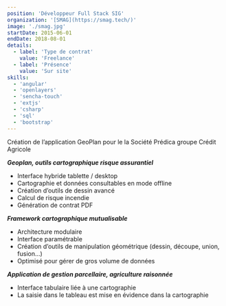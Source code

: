 ```yaml
---
position: 'Développeur Full Stack SIG'
organization: '[SMAG](https://smag.tech/)'
image: './smag.jpg'
startDate: 2015-06-01
endDate: 2018-08-01
details:
  - label: 'Type de contrat'
    value: 'Freelance'
  - label: 'Présence'
    value: 'Sur site'
skills:
  - 'angular'
  - 'openlayers'
  - 'sencha-touch'
  - 'extjs'
  - 'csharp'
  - 'sql'
  - 'bootstrap'
---
```


Création de l’application GeoPlan pour le la Société Prédica groupe Crédit Agricole

**_Geoplan, outils cartographique risque assurantiel_**

- Interface hybride tablette / desktop
- Cartographie et données consultables en mode offline
- Création d’outils de dessin avancé
- Calcul de risque incendie
- Génération de contrat PDF

**_Framework cartographique mutualisable_**

- Architecture modulaire
- Interface paramétrable
- Création d’outils de manipulation géométrique (dessin, découpe, union, fusion...)
- Optimisé pour gérer de gros volume de données

**_Application de gestion parcellaire, agriculture raisonnée_**

- Interface tabulaire liée à une cartographie
- La saisie dans le tableau est mise en évidence dans la cartographie
